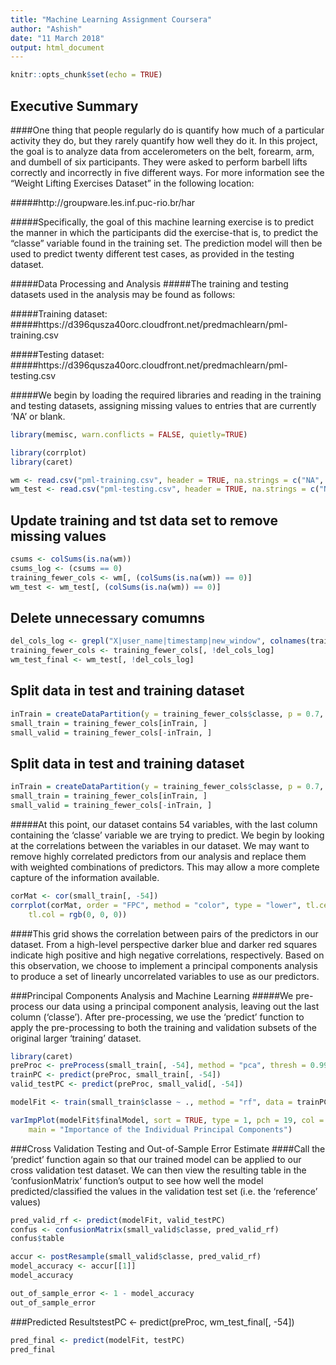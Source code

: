 ---
title: "Machine Learning Assignment Coursera"
author: "Ashish"
date: "11 March 2018"
output: html_document
---

```{r setup, include=FALSE}
knitr::opts_chunk$set(echo = TRUE)
```

## Executive Summary

####One thing that people regularly do is quantify how much of a particular activity they do, but they rarely quantify how well they do it. In this project, the goal is to analyze data from accelerometers on the belt, forearm, arm, and dumbell of six participants. They were asked to perform barbell lifts correctly and incorrectly in five different ways. For more information see the "Weight Lifting Exercises Dataset" in the following location:

#####http://groupware.les.inf.puc-rio.br/har

#####Specifically, the goal of this machine learning exercise is to predict the manner in which the participants did the exercise-that is, to predict the "classe" variable found in the training set. The prediction model will then be used to predict twenty different test cases, as provided in the testing dataset.

#####Data Processing and Analysis
#####The training and testing datasets used in the analysis may be found as follows:

#####Training dataset:
#####https://d396qusza40orc.cloudfront.net/predmachlearn/pml-training.csv

#####Testing dataset:
#####https://d396qusza40orc.cloudfront.net/predmachlearn/pml-testing.csv

#####We begin by loading the required libraries and reading in the training and testing datasets, assigning missing values to entries that are currently 'NA' or blank.
```{r, message=F, warning=F}
library(memisc, warn.conflicts = FALSE, quietly=TRUE)
```


```{r }
library(corrplot)
library(caret)

wm <- read.csv("pml-training.csv", header = TRUE, na.strings = c("NA", ""))
wm_test <- read.csv("pml-testing.csv", header = TRUE, na.strings = c("NA", ""))
```

## Update training and tst data set to remove missing values 


```{r }
csums <- colSums(is.na(wm))
csums_log <- (csums == 0)
training_fewer_cols <- wm[, (colSums(is.na(wm)) == 0)]
wm_test <- wm_test[, (colSums(is.na(wm)) == 0)]
```

## Delete unnecessary comumns 

```{r }
del_cols_log <- grepl("X|user_name|timestamp|new_window", colnames(training_fewer_cols))
training_fewer_cols <- training_fewer_cols[, !del_cols_log]
wm_test_final <- wm_test[, !del_cols_log]
```

## Split data in test and training dataset 

```{r }
inTrain = createDataPartition(y = training_fewer_cols$classe, p = 0.7, list = FALSE)
small_train = training_fewer_cols[inTrain, ]
small_valid = training_fewer_cols[-inTrain, ]
```

## Split data in test and training dataset 

```{r }
inTrain = createDataPartition(y = training_fewer_cols$classe, p = 0.7, list = FALSE)
small_train = training_fewer_cols[inTrain, ]
small_valid = training_fewer_cols[-inTrain, ]
```

#####At this point, our dataset contains 54 variables, with the last column containing the 'classe' variable we are trying to predict. We begin by looking at the correlations between the variables in our dataset. We may want to remove highly correlated predictors from our analysis and replace them with weighted combinations of predictors. This may allow a more complete capture of the information available.


```{r }
corMat <- cor(small_train[, -54])
corrplot(corMat, order = "FPC", method = "color", type = "lower", tl.cex = 0.8, 
    tl.col = rgb(0, 0, 0))
```

####This grid shows the correlation between pairs of the predictors in our dataset. From a high-level perspective darker blue and darker red squares indicate high positive and high negative correlations, respectively. Based on this observation, we choose to implement a principal components analysis to produce a set of linearly uncorrelated variables to use as our predictors.

###Principal Components Analysis and Machine Learning
#####We pre-process our data using a principal component analysis, leaving out the last column ('classe'). After pre-processing, we use the 'predict' function to apply the pre-processing to both the training and validation subsets of the original larger 'training' dataset.

```{r }
library(caret)
preProc <- preProcess(small_train[, -54], method = "pca", thresh = 0.99)
trainPC <- predict(preProc, small_train[, -54])
valid_testPC <- predict(preProc, small_valid[, -54])

modelFit <- train(small_train$classe ~ ., method = "rf", data = trainPC, trControl = trainControl(method = "cv", number = 4), importance = TRUE)

varImpPlot(modelFit$finalModel, sort = TRUE, type = 1, pch = 19, col = 1, cex = 1, 
    main = "Importance of the Individual Principal Components")
```
###Cross Validation Testing and Out-of-Sample Error Estimate
####Call the 'predict' function again so that our trained model can be applied to our cross validation test dataset. We can then view the resulting table in the 'confusionMatrix' function's output to see how well the model predicted/classified the values in the validation test set (i.e. the 'reference' values)

```{r }
pred_valid_rf <- predict(modelFit, valid_testPC)
confus <- confusionMatrix(small_valid$classe, pred_valid_rf)
confus$table

accur <- postResample(small_valid$classe, pred_valid_rf)
model_accuracy <- accur[[1]]
model_accuracy

out_of_sample_error <- 1 - model_accuracy
out_of_sample_error


```

###Predicted ResultstestPC <- predict(preProc, wm_test_final[, -54])
```{r }
pred_final <- predict(modelFit, testPC)
pred_final
```



